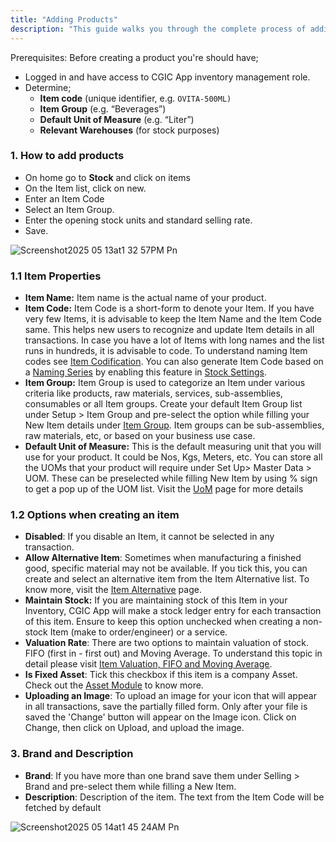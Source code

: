 ```yaml
---
title: "Adding Products"
description: "This guide walks you through the complete process of adding and configuring new product items—including assigning unique item codes, selecting the appropriate item group, defining unit of measure to ensure accurate inventory tracking."
---
```


<Info>
  Prerequisites: Before creating a product you're should have;

  - Logged in and have access to CGIC App inventory management role.
  - Determine;
    - **Item code**  (unique identifier, e.g. `OVITA-500ML)`
    - **Item Group** (e.g. “Beverages”)
    - **Default Unit of Measure** (e.g. “Liter”)
    - **Relevant Warehouses** (for stock purposes)
</Info>

### 1. How to add products

- On home go to **Stock** and click on items
- On the Item list, click on new.
- Enter an Item Code
- Select an Item Group.
- Enter the opening stock units and standard selling rate.
- Save.

![Screenshot2025 05 13at1 32 57PM Pn](/Screenshot2025-05-13at1.32.57PM.png)

### 1.1 Item Properties

- **Item Name:** Item name is the actual name of your product.
- **Item Code:** Item Code is a short-form to denote your Item. If you have very few Items, it is advisable to keep the Item Name and the Item Code same. This helps new users to recognize and update Item details in all transactions. In case you have a lot of Items with long names and the list runs in hundreds, it is advisable to code. To understand naming Item codes see [Item Codification](#). You can also generate Item Code based on a [Naming Series](#) by enabling this feature in [Stock Settings](#).
- **Item Group:** Item Group is used to categorize an Item under various criteria like products, raw materials, services, sub-assemblies, consumables or all Item groups. Create your default Item Group list under Setup \> Item Group and pre-select the option while filling your New Item details under [Item Group](#). Item groups can be sub-assemblies, raw materials, etc, or based on your business use case.
- **Default Unit of Measure:** This is the default measuring unit that you will use for your product. It could be Nos, Kgs, Meters, etc. You can store all the UOMs that your product will require under Set Up\> Master Data \> UOM. These can be preselected while filling New Item by using % sign to get a pop up of the UOM list. Visit the [UoM](#) page for more details

### **1.2 Options when creating an item**

- **Disabled**: If you disable an Item, it cannot be selected in any transaction.
- **Allow Alternative Item**: Sometimes when manufacturing a finished good, specific material may not be available. If you tick this, you can create and select an alternative item from the Item Alternative list. To know more, visit the [<u>Item Alternative</u>](#) page.
- **Maintain Stock:** If you are maintaining stock of this Item in your Inventory, CGIC App will make a stock ledger entry for each transaction of this item. Ensure to keep this option unchecked when creating a non-stock Item (make to order/engineer) or a service.
- **Valuation Rate**: There are two options to maintain valuation of stock. FIFO (first in - first out) and Moving Average. To understand this topic in detail please visit [<u>Item Valuation, FIFO and Moving Average</u>](#).
- **Is Fixed Asset**: Tick this checkbox if this item is a company Asset. Check out the [<u>Asset Module</u>](#) to know more.
- **Uploading an Image**: To upload an image for your icon that will appear in all transactions, save the partially filled form. Only after your file is saved the 'Change' button will appear on the Image icon. Click on Change, then click on Upload, and upload the image.

### **3. Brand and Description**

- **Brand**: If you have more than one brand save them under Selling \> Brand and pre-select them while filling a New Item.
- **Description**: Description of the item. The text from the Item Code will be fetched by default

![Screenshot2025 05 14at1 45 24AM Pn](/images/Screenshot2025-05-14at1.45.24AM.png)